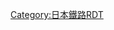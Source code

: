 {{Routemap|inline=<includeonly>yes</includeonly>|collapse=yes|title=北總線|title-bg=white|title-color=#00bfff|map=
BHF~~ ~~北總鐵道單獨站
BHF!~lHST saffron~~ ~~北總、京成共同使用站
~~ ~~（Access特急停靠站）
-startCollapsible
\\\~~京成高砂站以外的直通列車
KHSTa~~ ~~[[三崎口站|三崎口]] ↓[[京濱急行電鐵|京急]]：[[久里濱線]]
ABZg+r~~ ~~←京急：[[京急本線|本線]]
HST~~ ~~[[堀之內站 (神奈川縣)|堀之內]]
ABZg+l~~ ~~京急：[[逗子線]]→
HST~~ ~~[[金澤八景站|金澤八景]]
FLUG\tKHSTa\STR\\~~ ~~[[羽田機場第1、第2航站樓站|羽田機場第1、第2-{zh-cn:航站楼; zh-hk:客運大樓; zh-tw:航廈}-]]
tSTRe!~POINTERg@fq\STR\~~ ~~↓京急：[[機場線 (京濱急行電鐵)|機場線]]
STRl\ABZg+r\
HST~~ ~~[[京急蒲田站|京急蒲田]]
\STR\tKHSTa~~ ~~[[西馬込站|西馬込]] ↓[[都營地下鐵|都營]]：[[淺草線]]
\HST\tSTR~~ ~~[[品川站|品川]]
\tSTRa\tSTR
\tABZg+l\tSTRr~~ ~~↑京急：本線
tHST~~ ~~[[泉岳寺站|泉岳寺]]
tSTR~~ ~~↑都營：淺草線
tHST~~ ~~[[押上站|押上]]
tSTRe~~ ~~↑京成：[[押上線]]
ABZg+l~~ ~~京成：本線→
HST~~ ~~[[青砥站|青砥]]
STR~~ ~~↑[[京成電鐵|京成]]：[[京成本線|本線]]
-endCollapsible
BHF!~lHST saffron~~0.0~~KS10 '''[[京成高砂站|京成高砂]]'''
ABZgl~~ ~~京成：[[金町線]]→
\ABZgl\KDSTeq~~ ~~京成：{{link-ja|京成電鐵的車輛檢修設施|京成電鉄の車両検修施設|高砂檢車區}}
ABZgr~~ ~~←京成：本線
BHF~~1.3~~HS01 '''[[新柴又站|新柴又]]'''
tSTRa
tBHF~~3.2~~HS02 '''[[矢切站|矢切]]'''
tBHF~~4.7~~HS03 '''[[北國分站|北國分]]'''
tSTRe
tSTRa
tBHF~~6.2~~HS04 '''[[秋山站|秋山]]'''
tSTRe
\BHF!~lHST saffron!~HUBaq\!~HUB+r~~7.5~~HS05 '''[[東松戶站|東松戶]]'''
\KRZo\BHFq!~HUBe~~ ~~←[[東日本旅客鐵道|JR東]]：[[武藏野線]]→
BHF~~8.9~~HS06 '''[[松飛台站|松飛台]]'''
BHF~~10.4~~HS07 '''[[大町站 (千葉縣)|大町]]'''
STR+l\KRZo\~~ ~~↓[[新京成電鐵|新京成]]：[[新京成線]]→
BHF\STR\~~ ~~[[北初富站|北初富]]
eABZgl\eKRZo\exSTR+r
STR\eABZg+l\exSTRr
BHF!~HUBaq\BHF!~lHST saffron!~HUBq\!~HUB+r~~12.7~~HS08 '''[[新鎌谷站|新鎌谷]]'''
KRZo\KRZo\BHFq!~HUBe~~ ~~←[[東武鐵道|東武]]：[[野田線]]→
STRr\STR\~~ ~~←新京成：新京成線↑
BHF~~15.8~~HS09 '''[[西白井站|西白井]]'''
BHF~~17.8~~HS10 '''[[白井站|白井]]'''
BHF~~19.8~~HS11 '''[[小室站|小室]]'''
BHF!~lHST saffron~~23.8~~HS12 '''[[千葉新城中央站|千葉新城中央]]'''
BHF~~28.5~~HS13 '''[[印西牧原站|印西牧原]]'''
KDSTaq\ABZgr\~~ ~~{{link-ja|印旛車輛基地|印旛車両基地}}
BHF!~lHST saffron~~32.3~~HS14 '''[[印旛日本醫大站|印旛日本醫大]]'''
tSTRa~~ ~~↓京成：[[成田機場線]]
tKHSTe~~ ~~[[成田機場站|成田機場]]
|bottom={{navbar|北總線RDT}}
}}<noinclude>{{rdt intro|[[北總線|北總鐵道北總線]]}}

[[Category:日本鐵路RDT]]
[[Category:北總線| ]]

</noinclude>
